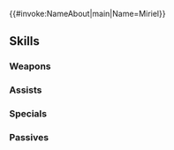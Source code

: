 {{#invoke:NameAbout|main|Name=Miriel}}{{HeroPage Tabs}}
{{Hero Infobox
|Name=Miriel
|Title=Rapier Intellect
|WeaponType=Blue Tome
|MoveType=Infantry
|Origin=Fire Emblem Awakening
|Gender=Female
|actorEN=Tara Platt
|actorJP=逢沢ゆりか
|artist=廣岡政樹
|randomStartTime=2022-01-07T07:00:00Z
|additionDate=December 6, 2021
|releaseDate=December 7, 2021
|poolDate=December 24, 2021
|poolRarities=3,4
|cv1=10
|cv2=101200
|TagID=ミリエル
|InternalID=740
|Properties=
|description=A serious and methodical Shepherd. Loves to research and is knowledgeable on a wide range of subjects. Appears in Fire Emblem Awakening.
}}
{{Stats Page
|Lv1HP=18|Lv1ATK=9|Lv1SPD=10|Lv1DEF=6|Lv1RES=7
|GRHP=45|GRATK=65|GRSPD=70|GRDEF=45|GRRES=55
}}
==Skills==
===Weapons===
{{Weapons Table
|weapon1=Thunder
|weapon1Default=1
|weapon1Unlock=1
|weapon2=Elthunder
|weapon2Default=2
|weapon2Unlock=2
|weapon3=Blárlion
|weapon3Default=4
|weapon3Unlock=3
|weapon4=Blárlion+
|weapon4Default=5
|weapon4Unlock=5
}}
===Assists===
{{Assists Table
|assist1=Draw Back
|assist1Default=4
|assist1Unlock=3
}}
===Specials===
{{Specials Table}}
===Passives===
{{Passives Table
|passiveA1=Atk/Spd Ideal 1
|passiveA2=Atk/Spd Ideal 2
|passiveA3=Atk/Spd Ideal 3
|passiveA1Unlock=3
|passiveA2Unlock=4
|passiveA3Unlock=5
|passiveB1=Spd/Res Link 1
|passiveB2=Spd/Res Link 2
|passiveB3=Spd/Res Link 3
|passiveB1Unlock=1
|passiveB2Unlock=2
|passiveB3Unlock=4
}}
{{Heroes Navbox}}